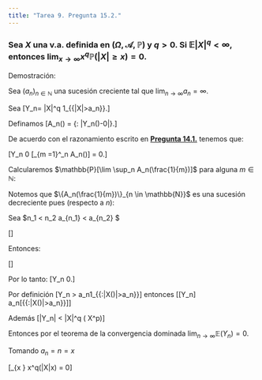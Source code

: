 ```yaml
---
title: "Tarea 9. Pregunta 15.2."
---
```


### Sea $X$ una v.a. definida en $(\Omega, \mathscr{A}, \mathbb{P})$ y $q>0$. Si $\mathbb{E}|X|^q < \infty$, entonces $\lim_{x \to \infty} x^q\mathbb{P}(|X|\geq x) = 0$.

Demostración:

Sea $(a_n)_{n \in \mathbb{N}}$ una sucesión creciente tal que $\lim_{n \to \infty} a_n = \infty$.

Sea \[Y_n= |X|^q 1_{\{|X|>a_n\}}.\]

Definamos \[A_n(\epsilon) = \{\omega \in \Omega: |Y_n(\omega)-0|\geq\epsilon\}.\]

De acuerdo con el razonamiento escrito en **[Pregunta 14.1.](https://austriamax.github.io/austriamax.probaP.github.io/P14_1.html)** tenemos que:

\[Y_n \overset{c.s.}{\to} 0 \iff \mathbb{P}[\cup_{m =1}^\infty \lim \sup_n A_n(\frac{1}{m})] = 0.\]

Calcularemos $\mathbb{P}[\lim \sup_n A_n(\frac{1}{m})]$ para alguna $m \in \mathbb{N}$:

Notemos que $\{A_n(\frac{1}{m})\}_{n \in \mathbb{N}}$ es una sucesión decreciente pues (respecto a $n$):

Sea $n_1 < n_2 \implies a_{n_1} < a_{n_2} \implies $

\[\begin{align*}
n < m &\implies a_{n} < a_{m} && (a_n\mbox{ es creciente})\\\\
&\implies \{\omega \in \mathbb{N}:|X(\omega)|>a_n\} \supseteq \{\omega \in \mathbb{N}:|X(\omega)|>a_m\}\\\\
& \implies 1_{\{\omega \in \mathbb{N}:|X(\omega)|>a_n\}} \geq 1_{\{\omega \in \mathbb{N}:|X(\omega)|>a_m\}}\\\\
&\implies \{\omega \in \Omega : |X(\omega)|^q 1_{\{\omega \in \mathbb{N}:|X(\omega)|>a_n\}} \geq \epsilon\} \supseteq \{\omega \in \Omega: |X(\omega)|^q1_{\{\omega \in \mathbb{N}:|X(\omega)|>a_m\}} \geq \epsilon\}\\\\
&\implies A_n(\epsilon) \supseteq A_m(\epsilon).
\end{align*}\]

Entonces:

\[\begin{align*}
\mathbb{P}[\lim \sup_n A_n(\frac{1}{m})] &= \mathbb{P}[\cap_{n=1}^\infty A_n(\frac{1}{m})]\\\\
&= \mathbb{P}[\{\omega \in \Omega : |X(\omega)|^q 1_{\{\omega \in \mathbb{N}:|X(\omega)|>\infty\}}\geq \frac{1}{m}\}] && (\lim_{n \to \infty} a_n = \infty)\\\\
&=0.
\end{align*}\]

Por lo tanto:
\[\therefore Y_n \overset{c.s.}{\to} 0.\]

Por definición
\[Y_n > a_n1_{\{\omega \in \mathbb{N}:|X(\omega)|>a_n\}}\]
entonces
\[\mathbb{E}[Y_n] \geq a_n\mathbb{P}[{\{\omega \in \mathbb{N}:|X(\omega)|>a_n\}}]\]

Además 
\[|Y_n| < |X|^q \quad (\mbox{Con} X\in \mathscr{L}^p)\]

Entonces por el teorema de la convergencia dominada $\lim_{n \to \infty} \mathbb{E}(Y_n) = 0$.

Tomando $a_n = n = x$

\[\therefore \lim_{x \to \infty} x^q\mathbb{P}(|X|\geq x) = 0\]

